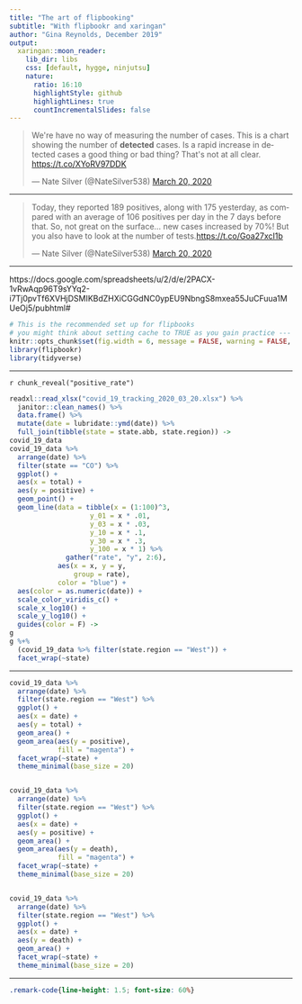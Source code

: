 ```yaml
---
title: "The art of flipbooking"
subtitle: "With flipbookr and xaringan"
author: "Gina Reynolds, December 2019"
output:
  xaringan::moon_reader:
    lib_dir: libs
    css: [default, hygge, ninjutsu]
    nature:
      ratio: 16:10
      highlightStyle: github
      highlightLines: true
      countIncrementalSlides: false
---
```




<blockquote class="twitter-tweet"><p lang="en" dir="ltr">We&#39;re have no way of measuring the number of cases. This is a chart showing the number of **detected** cases. Is a rapid increase in detected cases a good thing or bad thing? That&#39;s not at all clear. <a href="https://t.co/XYoRV97DDK">https://t.co/XYoRV97DDK</a></p>&mdash; Nate Silver (@NateSilver538) <a href="https://twitter.com/NateSilver538/status/1241117375228977153?ref_src=twsrc%5Etfw">March 20, 2020</a></blockquote> <script async src="https://platform.twitter.com/widgets.js" charset="utf-8"></script>


---


<blockquote class="twitter-tweet"><p lang="en" dir="ltr">Today, they reported 189 positives, along with 175 yesterday, as compared with an average of 106 positives per day in the 7 days before that. So, not great on the surface... new cases increased by 70%! But you also have to look at the number of tests.<a href="https://t.co/Goa27xcI1b">https://t.co/Goa27xcI1b</a></p>&mdash; Nate Silver (@NateSilver538) <a href="https://twitter.com/NateSilver538/status/1241113755846684673?ref_src=twsrc%5Etfw">March 20, 2020</a></blockquote> <script async src="https://platform.twitter.com/widgets.js" charset="utf-8"></script>

---


https://docs.google.com/spreadsheets/u/2/d/e/2PACX-1vRwAqp96T9sYYq2-i7Tj0pvTf6XVHjDSMIKBdZHXiCGGdNC0ypEU9NbngS8mxea55JuCFuua1MUeOj5/pubhtml#


```r
# This is the recommended set up for flipbooks
# you might think about setting cache to TRUE as you gain practice --- building flipbooks from scracth can be time consuming
knitr::opts_chunk$set(fig.width = 6, message = FALSE, warning = FALSE, comment = "", cache = T, fig.retina = 3)
library(flipbookr)
library(tidyverse)
```

---

`r chunk_reveal("positive_rate")`

```r
readxl::read_xlsx("covid_19_tracking_2020_03_20.xlsx") %>%
  janitor::clean_names() %>% 
  data.frame() %>% 
  mutate(date = lubridate::ymd(date)) %>% 
  full_join(tibble(state = state.abb, state.region)) ->
covid_19_data
covid_19_data %>% 
  arrange(date) %>% 
  filter(state == "CO") %>% 
  ggplot() +
  aes(x = total) +
  aes(y = positive) +
  geom_point() +
  geom_line(data = tibble(x = (1:100)^3,
                    y_01 = x * .01,
                    y_03 = x * .03,
                    y_10 = x * .1,
                    y_30 = x * .3,
                    y_100 = x * 1) %>% 
              gather("rate", "y", 2:6),
            aes(x = x, y = y, 
                group = rate),
            color = "blue") +
  aes(color = as.numeric(date)) +
  scale_color_viridis_c() +
  scale_x_log10() +
  scale_y_log10() +
  guides(color = F) ->
g
g %+%
  (covid_19_data %>% filter(state.region == "West")) +
  facet_wrap(~state) 
```



---


```r
covid_19_data %>% 
  arrange(date) %>% 
  filter(state.region == "West") %>% 
  ggplot() +
  aes(x = date) +
  aes(y = total) +
  geom_area() +
  geom_area(aes(y = positive),
            fill = "magenta") +
  facet_wrap(~state) +
  theme_minimal(base_size = 20)


covid_19_data %>% 
  arrange(date) %>% 
  filter(state.region == "West") %>% 
  ggplot() +
  aes(x = date) +
  aes(y = positive) +
  geom_area() +
  geom_area(aes(y = death),
            fill = "magenta") +
  facet_wrap(~state) +
  theme_minimal(base_size = 20)


covid_19_data %>% 
  arrange(date) %>% 
  filter(state.region == "West") %>% 
  ggplot() +
  aes(x = date) +
  aes(y = death) +
  geom_area() +
  facet_wrap(~state) +
  theme_minimal(base_size = 20) 


```




---



```css
.remark-code{line-height: 1.5; font-size: 60%}
```
